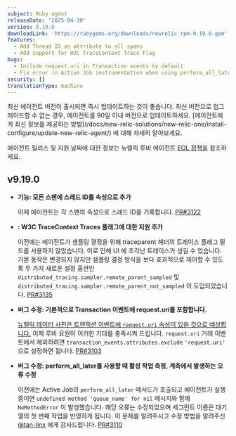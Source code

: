 ```yaml
---
subject: Ruby agent
releaseDate: '2025-04-30'
version: 9.19.0
downloadLink: 'https://rubygems.org/downloads/newrelic_rpm-9.19.0.gem'
features:
  - Add Thread ID as attribute to all spans
  - Add support for W3C TraceContext Trace Flag
bugs:
  - Include request.uri in Transaction events by default
  - Fix error in Active Job instrumentation when using perform_all_later
security: []
translationType: machine
---
```


<Callout variant="important">
  최신 에이전트 버전이 출시되면 즉시 업데이트하는 것이 좋습니다. 최신 버전으로 업그레이드할 수 없는 경우, 에이전트를 90일 이내 버전으로 업데이트하세요. [에이전트에게 최신 정보를 제공하는 방법](/docs/new-relic-solutions/new-relic-one/install-configure/update-new-relic-agent/) 에 대해 자세히 알아보세요.

  에이전트 릴리스 및 지원 날짜에 대한 정보는 뉴렐릭 루비 에이전트 [EOL 정책을](https://docs.newrelic.com/docs/apm/agents/ruby-agent/getting-started/ruby-agent-eol-policy/) 참조하세요.
</Callout>

## v9.19.0

* **기능: 모든 스팬에 스레드 ID를 속성으로 추가**

  이제 에이전트는 각 스팬의 속성으로 스레드 ID를 기록합니다. [PR#3122](https://github.com/newrelic/newrelic-ruby-agent/pull/3122)

* **: W3C TraceContext Traces 플래그에 대한 지원 추가**

  이전에는 에이전트가 샘플링 결정을 위해 traceparent 헤더의 트레이스 플래그 필드를 사용하지 않았습니다. 이로 인해 UI 에 조각난 트레이스가 생길 수 있습니다. 기본 동작은 변경되지 않지만 샘플링 결정 방식을 보다 효과적으로 제어할 수 있도록 두 가지 새로운 설정 옵션인 `distributed_tracing.sampler.remote_parent_sampled` 및 `distributed_tracing.sampler.remote_parent_not_sampled` 이 도입되었습니다. [PR#3135](https://github.com/newrelic/newrelic-ruby-agent/pull/3135)

* **버그 수정: 기본적으로 Transaction 이벤트에 request.uri를 포함합니다.**

  [뉴렐릭 데이터 사전은 트랜잭션 이벤트에 `request.uri` 속성이 있을 것으로 예상합니다.](https://docs.newrelic.com/attribute-dictionary/?event=Transaction&attribute=request.uri) 이제 루비 요원이 이러한 기대를 충족시켜 드립니다. `request.uri` 거래 이벤트에서 제외하려면 `transaction_events.attributes.exclude` `'request.uri'` 으로 설정하면 됩니다. [PR#3103](https://github.com/newrelic/newrelic-ruby-agent/pull/3103)

* **버그 수정: perform\_all\_later를 사용할 때 활성 작업 측정, 계측에서 발생하는 오류 수정**

  이전에는 Active Job의 `perform_all_later` 메서드가 호출되고 에이전트가 실행 중이면 `undefined method 'queue_name' for nil` 메시지와 함께 `NoMethodError` 이 발생했습니다. 해당 오류는 수정되었으며 세그먼트 이름은 대기열의 첫 번째 작업을 반영하게 됩니다. 이 문제를 알려주시고 수정 방법을 알려주신 [@tan-linx](https://github.com/tan-linx) 에게 감사드립니다. [PR#3110](https://github.com/newrelic/newrelic-ruby-agent/pull/3110)